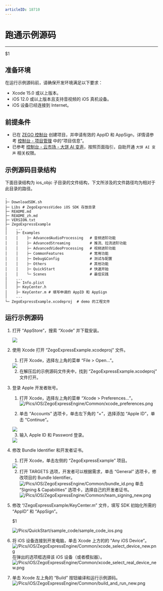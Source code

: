 ```yaml
---
articleID: 18710
---
```

# 跑通示例源码

- - -

<Note title="Note">$1</Note>

## 准备环境

在运行示例源码前，请确保开发环境满足以下要求：

* Xcode 15.0 或以上版本。
* iOS 12.0 或以上版本且支持音视频的 iOS 真机设备。
* iOS 设备已经连接到 Internet。

## 前提条件

- 已在 [ZEGO 控制台](https://console.zego.im) 创建项目，并申请有效的 AppID 和 AppSign，详情请参考 [控制台 - 项目管理](https://doc-zh.zego.im/article/12107) 中的“项目信息”。
- 已参考 [控制台 - 云市场 - 大饼 AI 变声](https://doc-zh.zego.im/article/18973)，按照页面指引，自助开通 `大饼 AI 变声` 相关权限。

## 示例源码目录结构

下面目录结构为 ios_objc 子目录的文件结构，下文所涉及的文件路径均为相对于此目录的路径。

```tree
.
├─ DownloadSDK.sh
├─ Libs # ZegoExpressVideo iOS SDK 存放目录
├─ README.md
├─ README_zh.md
├─ VERSION.txt
├─ ZegoExpressExample
|    ...
│    ├─ Examples 
│    │    ├─ AdvancedAudioProcessing   # 音频进阶功能
│    │    ├─ AdvancedStreaming         # 推流、拉流进阶功能
│    │    ├─ AdvancedVideoProcessing   # 视频进阶功能
│    │    ├─ CommonFeatures            # 常用功能
│    │    ├─ Debug&Config              # 测试与配置
│    │    ├─ Others                    # 其他功能
│    │    ├─ QuickStart                # 快速开始
│    │    └─ Scenes                    # 最佳实践
|    ...
│    ├─ Info.plist
│    ├─ KeyCenter.h
│    ├─ KeyCenter.m # 填写申请的 AppID 和 AppSign
│    ...
└─ ZegoExpressExample.xcodeproj  # demo 的工程文件
```

## 运行示例源码

1. 打开 “AppStore”，搜索 “Xcode” 并下载安装。
   <Frame width="512" height="auto" caption=""><img src="https://storage.zego.im/sdk-doc/Pics/iOS/ZegoExpressEngine/Common/appstore-xcode.png" /></Frame>

2. 使用 Xcode 打开 “ZegoExpressExample.xcodeproj” 文件。

    1. 打开 Xcode，选择左上角的菜单 “File > Open...”。
   <Frame width="512" height="auto" caption=""><img src="https://storage.zego.im/sdk-doc/Pics/iOS/ZegoExpressEngine/Common/xcode-open-file.png" /></Frame>

    2. 在解压后的示例源码文件夹中，找到 “ZegoExpressExample.xcodeproj” 文件打开。

3. 登录 Apple 开发者账号。

    1. 打开 Xcode，选择左上角的菜单 “Xcode > Preferences...”。
    ![/Pics/iOS/ZegoExpressEngine/Common/xcode_preferences.png](http://doc.oa.zego.im/Pics/iOS/ZegoExpressEngine/Common/xcode_preferences.png)

    2. 单击 “Accounts” 选项卡，单击左下角的 “+”，选择添加 “Apple ID”，单击 “Continue”。
   <Frame width="512" height="auto" caption=""><img src="https://storage.zego.im/sdk-doc/Pics/iOS/ZegoExpressEngine/Common/xcode-account.png" /></Frame>

    3. 输入 Apple ID 和 Password 登录。
   <Frame width="512" height="auto" caption=""><img src="https://storage.zego.im/sdk-doc/Pics/iOS/ZegoExpressEngine/Common/xcode-login-apple-id.png" /></Frame>

4. 修改 Bundle Identifier 和开发者证书。

    1. 打开 Xcode，单击左侧的 “ZegoExpressExample” 项目。
   <Frame width="512" height="auto" caption=""><img src="https://storage.zego.im/sdk-doc/Pics/iOS/ZegoExpressEngine/Common/xcode_select_project_new.png" /></Frame>

    2. 打开 TARGETS 选项，开发者可以根据需求，单击 “General” 选项卡，修改项目的 Bundle Identifier。
   ![/Pics/iOS/ZegoExpressEngine/Common/bundle_id.png](http://doc.oa.zego.im/Pics/iOS/ZegoExpressEngine/Common/bundle_id.png)
    单击 “Signing & Capabilities” 选项卡，选择自己的开发者证书。
    ![/Pics/iOS/ZegoExpressEngine/Common/team_signing_new.png](http://doc.oa.zego.im/Pics/iOS/ZegoExpressEngine/Common/team_signing_new.png)

5. 修改 “/ZegoExpressExample/KeyCenter.m” 文件，填写 SDK 初始化所需的 “AppID” 和 “AppSign”。

    <Warning title="Warning">$1</Warning>

    ![/Pics/QuickStart/sample_code/sample_code_ios.png](http://doc.oa.zego.im/Pics/QuickStart/sample_code/sample_code_ios.png)

6. 将 iOS 设备连接到开发电脑，单击 Xcode 上方的的 “Any iOS Device”。
    ![/Pics/iOS/ZegoExpressEngine/Common/xcode_select_device_new.png](http://doc.oa.zego.im/Pics/iOS/ZegoExpressEngine/Common/xcode_select_device_new.png)
    在弹出的选项框选择该 iOS 设备（或者模拟器）。
    ![/Pics/iOS/ZegoExpressEngine/Common/xcode_select_real_device_new.png](http://doc.oa.zego.im/Pics/iOS/ZegoExpressEngine/Common/xcode_select_real_device_new.png)

7. 单击 Xcode 左上角的 “Build” 按钮编译和运行示例源码。
    ![/Pics/iOS/ZegoExpressEngine/Common/build_and_run_new.png](http://doc.oa.zego.im/Pics/iOS/ZegoExpressEngine/Common/build_and_run_new.png)
